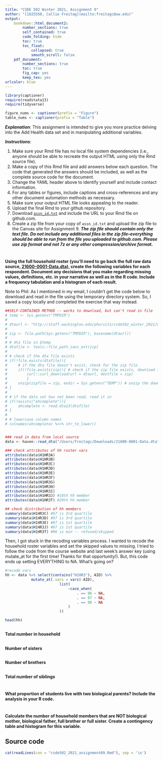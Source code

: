 ```yaml
---
title: "CSDE 502 Winter 2021, Assignment 9"
author: "[1825550, Callie Freitag](mailto:freitagc@uw.edu)"
output: 
    bookdown::html_document2:
        number_sections: true
        self_contained: true
        code_folding: hide
        toc: true
        toc_float:
            collapsed: true
            smooth_scroll: false
    pdf_document:
        number_sections: true
        toc: true
        fig_cap: yes
        keep_tex: yes
urlcolor: blue 
---
```


```r
library(captioner)
require(readstata13)
require(tidyverse)

figure_nums <- captioner(prefix = "Figure")
table_nums <- captioner(prefix = "Table")
```

___Explanation___:
This assignment is intended to give you more practice delving into the Add Health data set and in manipulating additional variables. 

___Instructions___: 

1. Make sure your Rmd file has no local file system dependencies (i.e., anyone should be able to recreate the output HTML using only the Rmd source file).
1. Make a copy of this Rmd file and add answers below each question. The code that generated the answers should be included, as well as the complete source code for the document.
1. Change the YAML header above to identify yourself and include contact information.
1. For any tables or figures, include captions and cross-references and any other document automation methods as necessary.
1. Make sure your output HTML file looks appealing to the reader.
1. Upload the final Rmd to your github repository.
1. Download [`assn_id.txt`](http://staff.washington.edu/phurvitz/csde502_winter_2021/assignments/assn_id.txt) and include the URL to your Rmd file on github.com.
1. Create a zip file from your copy of `assn_id.txt` and upload the zip file to the Canvas site for Assignment 9. ___The zip file should contain only the text file. Do not include any additional files in the zip file--everything should be able to run from the file you uploaded to github.com. Please use zip format and not 7z or any other compression/archive format.___


#
__Using the full household roster (you'll need to go back the full raw data source, [21600-0001-Data.dta](http://staff.washington.edu/phurvitz/csde502_winter_2021/data/21600-0001-Data.dta.zip)), create the following variables for each respondent. Document any decisions that you make regarding missing values, definitions, etc. in your narrative as well as in the R code.  Include a frequency tabulation and a histogram of each result.__

Note to Phil: As I mentioned in my email, I couldn't get the code below to download and read in the file using the temporary directory system. So, I saved a copy locally and completed the exercise that way instead. 

```r
##SELF-CONTAINED METHOD -- works to download, but can't read in file
# temp <- Sys.getenv("TMPDIR")
# 
# dtaurl <- "http://staff.washington.edu/phurvitz/csde502_winter_2021/data/21600-0001-Data.dta.zip"
# 
# zip <- file.path(Sys.getenv("TMPDIR"), basename(dtaurl))
# 
# # dta file in $temp
# dtafile <- tools::file_path_sans_ext(zip)
# 
# # check if the dta file exists
# if(!file.exists(dtafile)){
#     # if the dta file doesn't exist, check for the zip file
#     if(!file.exists(zip)){ # check if the zip file exists, download if necessary
#         curl::curl_download(url = dtaurl, destfile = zip) 
#         }
#     unzip(zipfile = zip, exdir = Sys.getenv("TEMP")) # unzip the downloaded zip file
# }
# 
# # if the data set has not been read, read it in 
# if(!exists("ahcomplete")){
#     ahcomplete <- read.dta13(dtafile)
# }
# 
# # lowercase column names
# colnames(ahcomplete) %<>% str_to_lower()


### read in data from local source
data <- haven::read_dta("/Users/freitagc/Downloads/21600-0001-Data.dta")

### check attributes of hh roster vars 
attributes(data$H1HR3A)
attributes(data$H1HR3B)
attributes(data$H1HR3C)
attributes(data$H1HR3D)
attributes(data$H1HR3E)
attributes(data$H1HR3F)
attributes(data$H1HR3G)
attributes(data$H1HR3H)
attributes(data$H1HR3I)
attributes(data$H1HR3J) #10th hh member
attributes(data$H1HR3T) #20th hh member

## check distribution of hh members
summary(data$H1HR3C) #97 is 3rd quartile
summary(data$H1HR3D) #97 is 3rd quartile
summary(data$H1HR3E) #97 is 1st quartile
summary(data$H1HR3J) #97 is 1st quartile 
summary(data$H1HR3T) #96 is min -- refused/skipped
```



Then, I got stuck in the recoding variables process. I wanted to recode the household roster variables and set the skipped values to missing. I tried to follow the code from the course website and last week's answer key (using mutate_at for the first time! Thanks for that opportunity!). But, this code ends up setting EVERYTHING to NA. What's going on? 

```r
#recode vars 
hh <- data %>% select(contains("H1HR3"), AID) %>%
            mutate_at(.vars = vars(-AID),
                         list(
                             ~case_when(
                                 . == 96 ~ NA,
                                 . == 97 ~ NA,
                                 . == 98 ~ NA
                             )
                         ))

head(hh)
```


##
__Total number in household__

##
__Number of sisters__


##
__Number of brothers__


##
__Total number of siblings__


#
__What proportion of students live with two biological parents? Include the analysis in your R code.__


#
__Calculate the number of household members that are NOT biological mother, biological father, full brother or full sister. Create a contingency table and histogram for this variable.__

## Source code
```r
cat(readLines(con = "csde502_2021_assignment09.Rmd"), sep = '\n')
```
